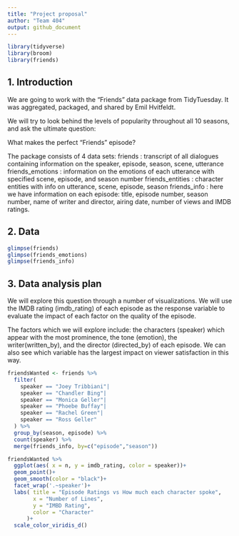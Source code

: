 ```yaml
---
title: "Project proposal"
author: "Team 404"
output: github_document
---
```


```r
library(tidyverse)
library(broom)
library(friends)
```

## 1. Introduction

We are going to work with the "Friends" data package from TidyTuesday.
It was aggregated, packaged, and shared by Emil Hvitfeldt.

We will try to look behind the levels of popularity throughout all 10 seasons, and ask the ultimate question:

What makes the perfect "Friends" episode?

The package consists of 4 data sets: 
friends : transcript of all dialogues containing information on the speaker, episode, season, scene, utterance
friends_emotions : information on the emotions of each utterance with specified scene, episode, and season number
friends_entities : character entities with info on utterance, scene, episode, season
friends_info : here we have information on each episode: title, episode number, season number, name of writer and director, airing date, number of views and IMDB ratings.






## 2. Data
```r
glimpse(friends)
glimpse(friends_emotions)
glimpse(friends_info)
```
## 3. Data analysis plan

We will explore this question through a number of visualizations. We will use the IMDB rating (imdb_rating) of each episode as the response variable to evaluate the impact of each factor on the quality of the episode. 

The factors which we will explore include: the  characters (speaker) which appear with the most prominence, the tone (emotion), the writer(written_by), and the director (directed_by) of each episode. We can also see which variable has the largest impact on viewer satisfaction in this way.

```r
friendsWanted <- friends %>%
  filter( 
    speaker == "Joey Tribbiani"|
    speaker == "Chandler Bing"|
    speaker == "Monica Geller"|
    speaker == "Phoebe Buffay"|
    speaker == "Rachel Green"|
    speaker == "Ross Geller"
  ) %>% 
  group_by(season, episode) %>% 
  count(speaker) %>%
  merge(friends_info, by=c("episode","season"))

```

```r
friendsWanted %>% 
  ggplot(aes( x = n, y = imdb_rating, color = speaker))+
  geom_point()+
  geom_smooth(color = "black")+
  facet_wrap('.~speaker')+
  labs( title = "Episode Ratings vs How much each character spoke",
        x = "Number of Lines",
        y = "IMBD Rating",
        color = "Character"
      )+
  scale_color_viridis_d()
```


